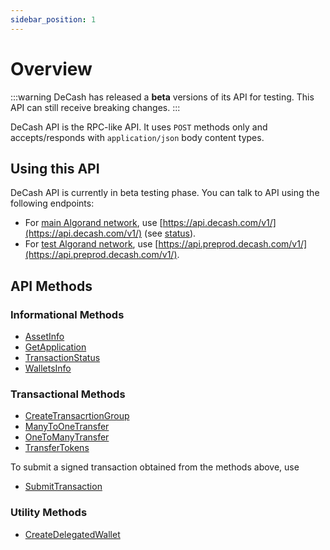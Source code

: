 ```yaml
---
sidebar_position: 1
---
```




# Overview

:::warning
DeCash has released a **beta** versions of its API for testing. This API can still receive breaking changes.
:::

DeCash API is the RPC-like API. It uses `POST` methods only and accepts/responds with `application/json`
body content types.


## Using this API

DeCash API is currently in beta testing phase. You can talk to API using the following endpoints:

+ For [main Algorand network](/docs/concepts/algorand#networks), use [https://api.decash.com/v1/](https://api.decash.com/v1/) (see [status](https://stats.uptimerobot.com/PpVJnF0y02)).
+ For [test Algorand network](/docs/concepts/algorand#networks), use [https://api.preprod.decash.com/v1/](https://api.preprod.decash.com/v1/).


## API Methods

### Informational Methods

+ [AssetInfo](/docs/api/algorand/asset-info)
+ [GetApplication](/docs/api/algorand/get-application)
+ [TransactionStatus](/docs/api/algorand/transaction-status)
+ [WalletsInfo](/docs/api/algorand/wallets-info)

### Transactional Methods

+ [CreateTransacrtionGroup](/docs/api/algorand/create-transaction-group)
+ [ManyToOneTransfer](/docs/api/algorand/many-to-one-transfer)
+ [OneToManyTransfer](/docs/api/algorand/one-to-many-transfer)
+ [TransferTokens](/docs/api/algorand/transfer-tokens)

To submit a signed transaction obtained from the methods above, use

+ [SubmitTransaction](/docs/api/algorand/submit-transaction)

### Utility Methods

+ [CreateDelegatedWallet](/docs/api/algorand/create-delegated-wallet)
